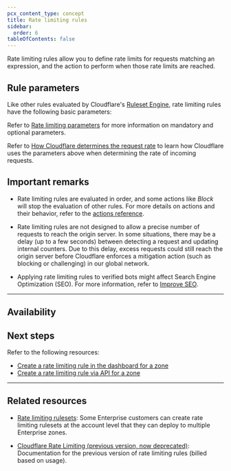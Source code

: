 ```yaml
---
pcx_content_type: concept
title: Rate limiting rules
sidebar:
  order: 6
tableOfContents: false
---
```



Rate limiting rules allow you to define rate limits for requests matching an expression, and the action to perform when those rate limits are reached.

## Rule parameters

Like other rules evaluated by Cloudflare's [Ruleset Engine](/ruleset-engine/), rate limiting rules have the following basic parameters:

<Render file="rate-limiting-rule-parameters" />

Refer to [Rate limiting parameters](/waf/rate-limiting-rules/parameters/) for more information on mandatory and optional parameters.

Refer to [How Cloudflare determines the request rate](/waf/rate-limiting-rules/request-rate/) to learn how Cloudflare uses the parameters above when determining the rate of incoming requests.

## Important remarks

- Rate limiting rules are evaluated in order, and some actions like _Block_ will stop the evaluation of other rules. For more details on actions and their behavior, refer to the [actions reference](/ruleset-engine/rules-language/actions/).

- Rate limiting rules are not designed to allow a precise number of requests to reach the origin server. In some situations, there may be a delay (up to a few seconds) between detecting a request and updating internal counters. Due to this delay, excess requests could still reach the origin server before Cloudflare enforces a mitigation action (such as blocking or challenging) in our global network.

- Applying rate limiting rules to verified bots might affect Search Engine Optimization (SEO). For more information, refer to [Improve SEO](/fundamentals/basic-tasks/improve-seo/).

---

## Availability

<Render file="rate-limiting-availability-by-plan" product="waf" />

<Render file="non-contract-enablement" product="fundamentals" />

## Next steps

Refer to the following resources:

- [Create a rate limiting rule in the dashboard for a zone](/waf/rate-limiting-rules/create-zone-dashboard/)
- [Create a rate limiting rule via API for a zone](/waf/rate-limiting-rules/create-api/)

---

## Related resources

- [Rate limiting rulesets](/waf/account/rate-limiting-rulesets/): Some Enterprise customers can create rate limiting rulesets at the account level that they can deploy to multiple Enterprise zones.

- [Cloudflare Rate Limiting (previous version, now deprecated)](/waf/reference/legacy/old-rate-limiting/): Documentation for the previous version of rate limiting rules (billed based on usage).
